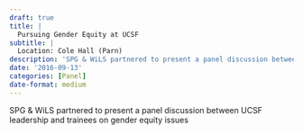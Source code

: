 ```yaml
---
draft: true 
title: |
  Pursuing Gender Equity at UCSF
subtitle: |
  Location: Cole Hall (Parn)
description: 'SPG & WiLS partnered to present a panel discussion between UCSF leadership and trainees on gender equity issues'
date: '2016-09-13'
categories: [Panel]
date-format: medium 
---
```



SPG & WiLS partnered to present a panel discussion between UCSF leadership and trainees on gender equity issues


